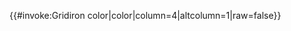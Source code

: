 {{#invoke:Gridiron color|color|column=4|altcolumn=1|raw=false}}<noinclude>
{{documentation}}
</noinclude>